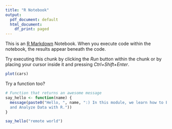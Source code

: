 ```yaml
---
title: "R Notebook"
output:
  pdf_document: default
  html_document:
    df_print: paged
---
```


This is an [R Markdown](http://rmarkdown.rstudio.com) Notebook. When you execute code within the notebook, the results appear beneath the code. 

Try executing this chunk by clicking the *Run* button within the chunk or by placing your cursor inside it and pressing *Ctrl+Shift+Enter*. 

```r
plot(cars)
```

Try a function too?
```r
# Function that returns an awesome message
say_hello <- function(name) {
  message(paste0("Hello, ", name, ":) In this module, we learn how to Explore
  and Analyze Data with R."))
}

say_hello("remote world")

```

